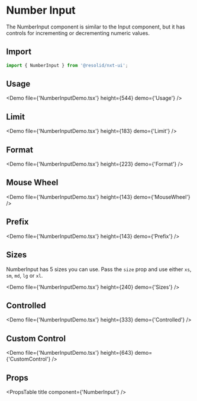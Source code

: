 # Number Input

The NumberInput component is similar to the Input component, but it has controls for incrementing or decrementing numeric values.

## Import

```javascript
import { NumberInput } from '@resolid/nxt-ui';
```

## Usage

<Demo file={'NumberInputDemo.tsx'} height={544} demo={'Usage'} />

## Limit

<Demo file={'NumberInputDemo.tsx'} height={183} demo={'Limit'} />

## Format

<Demo file={'NumberInputDemo.tsx'} height={223} demo={'Format'} />

## Mouse Wheel

<Demo file={'NumberInputDemo.tsx'} height={143} demo={'MouseWheel'} />

## Prefix

<Demo file={'NumberInputDemo.tsx'} height={143} demo={'Prefix'} />

## Sizes

NumberInput has 5 sizes you can use. Pass the `size` prop and use either `xs`, `sm`, `md`, `lg` or `xl`.

<Demo file={'NumberInputDemo.tsx'} height={240} demo={'Sizes'} />

## Controlled

<Demo file={'NumberInputDemo.tsx'} height={333} demo={'Controlled'} />

## Custom Control

<Demo file={'NumberInputDemo.tsx'} height={643} demo={'CustomControl'} />

## Props

<PropsTable title component={'NumberInput'} />
